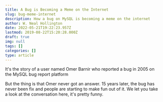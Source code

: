 ```yaml
---
title: A Bug is Becoming a Meme on the Internet
slug: bug-meme-internet
description: How a bug on MySQL is becoming a meme on the internet
author: W. Neal Hollington
date: 2022-05-21T19:22:23.957Z
lastmod: 2019-08-22T15:20:28.000Z
draft: true
img: null
tags: []
categories: []
type: article
---
```


It's the story of a user named Omer Barnir who reported a bug in 2005 on the MySQL bug report platform

But the thing is that Omer never got an answer. 15 years later, the bug has never been fix and people are starting to make fun out of it. We let you take a look at the conversation here, it's pretty funny.
